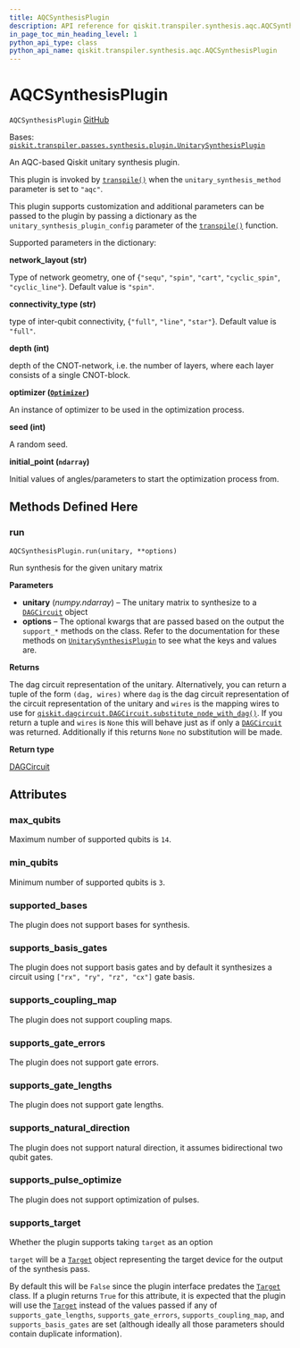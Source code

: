 ```yaml
---
title: AQCSynthesisPlugin
description: API reference for qiskit.transpiler.synthesis.aqc.AQCSynthesisPlugin
in_page_toc_min_heading_level: 1
python_api_type: class
python_api_name: qiskit.transpiler.synthesis.aqc.AQCSynthesisPlugin
---
```


# AQCSynthesisPlugin

<span id="qiskit.transpiler.synthesis.aqc.AQCSynthesisPlugin" />

`AQCSynthesisPlugin` [GitHub](https://github.com/qiskit/qiskit/tree/stable/0.23/qiskit/transpiler/synthesis/aqc/aqc_plugin.py "view source code")

Bases: [`qiskit.transpiler.passes.synthesis.plugin.UnitarySynthesisPlugin`](qiskit.transpiler.passes.synthesis.plugin.UnitarySynthesisPlugin "qiskit.transpiler.passes.synthesis.plugin.UnitarySynthesisPlugin")

An AQC-based Qiskit unitary synthesis plugin.

This plugin is invoked by [`transpile()`](qiskit.compiler.transpile "qiskit.compiler.transpile") when the `unitary_synthesis_method` parameter is set to `"aqc"`.

This plugin supports customization and additional parameters can be passed to the plugin by passing a dictionary as the `unitary_synthesis_plugin_config` parameter of the [`transpile()`](qiskit.compiler.transpile "qiskit.compiler.transpile") function.

Supported parameters in the dictionary:

**network\_layout (str)**

Type of network geometry, one of \{`"sequ"`, `"spin"`, `"cart"`, `"cyclic_spin"`, `"cyclic_line"`}. Default value is `"spin"`.

**connectivity\_type (str)**

type of inter-qubit connectivity, \{`"full"`, `"line"`, `"star"`}. Default value is `"full"`.

**depth (int)**

depth of the CNOT-network, i.e. the number of layers, where each layer consists of a single CNOT-block.

**optimizer ([`Optimizer`](qiskit.algorithms.optimizers.Optimizer "qiskit.algorithms.optimizers.Optimizer"))**

An instance of optimizer to be used in the optimization process.

**seed (int)**

A random seed.

**initial\_point (`ndarray`)**

Initial values of angles/parameters to start the optimization process from.

## Methods Defined Here

### run

<span id="qiskit.transpiler.synthesis.aqc.AQCSynthesisPlugin.run" />

`AQCSynthesisPlugin.run(unitary, **options)`

Run synthesis for the given unitary matrix

**Parameters**

*   **unitary** (*numpy.ndarray*) – The unitary matrix to synthesize to a [`DAGCircuit`](qiskit.dagcircuit.DAGCircuit "qiskit.dagcircuit.DAGCircuit") object
*   **options** – The optional kwargs that are passed based on the output the `support_*` methods on the class. Refer to the documentation for these methods on [`UnitarySynthesisPlugin`](qiskit.transpiler.passes.synthesis.plugin.UnitarySynthesisPlugin "qiskit.transpiler.passes.synthesis.plugin.UnitarySynthesisPlugin") to see what the keys and values are.

**Returns**

The dag circuit representation of the unitary. Alternatively, you can return a tuple of the form `(dag, wires)` where `dag` is the dag circuit representation of the circuit representation of the unitary and `wires` is the mapping wires to use for [`qiskit.dagcircuit.DAGCircuit.substitute_node_with_dag()`](qiskit.dagcircuit.DAGCircuit#substitute_node_with_dag "qiskit.dagcircuit.DAGCircuit.substitute_node_with_dag"). If you return a tuple and `wires` is `None` this will behave just as if only a [`DAGCircuit`](qiskit.dagcircuit.DAGCircuit "qiskit.dagcircuit.DAGCircuit") was returned. Additionally if this returns `None` no substitution will be made.

**Return type**

[DAGCircuit](qiskit.dagcircuit.DAGCircuit "qiskit.dagcircuit.DAGCircuit")

## Attributes

<span id="qiskit.transpiler.synthesis.aqc.AQCSynthesisPlugin.max_qubits" />

### max\_qubits

Maximum number of supported qubits is `14`.

<span id="qiskit.transpiler.synthesis.aqc.AQCSynthesisPlugin.min_qubits" />

### min\_qubits

Minimum number of supported qubits is `3`.

<span id="qiskit.transpiler.synthesis.aqc.AQCSynthesisPlugin.supported_bases" />

### supported\_bases

The plugin does not support bases for synthesis.

<span id="qiskit.transpiler.synthesis.aqc.AQCSynthesisPlugin.supports_basis_gates" />

### supports\_basis\_gates

The plugin does not support basis gates and by default it synthesizes a circuit using `["rx", "ry", "rz", "cx"]` gate basis.

<span id="qiskit.transpiler.synthesis.aqc.AQCSynthesisPlugin.supports_coupling_map" />

### supports\_coupling\_map

The plugin does not support coupling maps.

<span id="qiskit.transpiler.synthesis.aqc.AQCSynthesisPlugin.supports_gate_errors" />

### supports\_gate\_errors

The plugin does not support gate errors.

<span id="qiskit.transpiler.synthesis.aqc.AQCSynthesisPlugin.supports_gate_lengths" />

### supports\_gate\_lengths

The plugin does not support gate lengths.

<span id="qiskit.transpiler.synthesis.aqc.AQCSynthesisPlugin.supports_natural_direction" />

### supports\_natural\_direction

The plugin does not support natural direction, it assumes bidirectional two qubit gates.

<span id="qiskit.transpiler.synthesis.aqc.AQCSynthesisPlugin.supports_pulse_optimize" />

### supports\_pulse\_optimize

The plugin does not support optimization of pulses.

<span id="qiskit.transpiler.synthesis.aqc.AQCSynthesisPlugin.supports_target" />

### supports\_target

Whether the plugin supports taking `target` as an option

`target` will be a [`Target`](qiskit.transpiler.Target "qiskit.transpiler.Target") object representing the target device for the output of the synthesis pass.

By default this will be `False` since the plugin interface predates the [`Target`](qiskit.transpiler.Target "qiskit.transpiler.Target") class. If a plugin returns `True` for this attribute, it is expected that the plugin will use the [`Target`](qiskit.transpiler.Target "qiskit.transpiler.Target") instead of the values passed if any of `supports_gate_lengths`, `supports_gate_errors`, `supports_coupling_map`, and `supports_basis_gates` are set (although ideally all those parameters should contain duplicate information).


